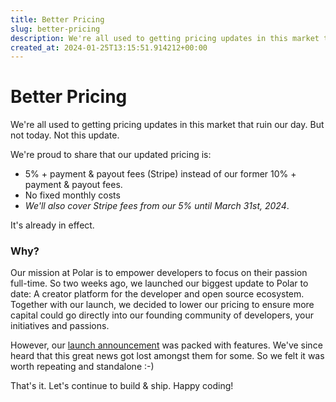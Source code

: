 ```yaml
---
title: Better Pricing
slug: better-pricing
description: We're all used to getting pricing updates in this market that ruin our day. But not today. Not this update.
created_at: 2024-01-25T13:15:51.914212+00:00
---
```


# Better Pricing

We're all used to getting pricing updates in this market that ruin our day. But not today. Not this update.

We're proud to share that our updated pricing is:
- 5% + payment & payout fees (Stripe) instead of our former 10% + payment & payout fees.
- No fixed monthly costs
- *We'll also cover Stripe fees from our 5% until March 31st, 2024*.

It's already in effect.

### Why?

Our mission at Polar is to empower developers to focus on their passion full-time. So two weeks ago, we launched our biggest update to Polar to date: A creator platform for the developer and open source ecosystem. Together with our launch, we decided to lower our pricing to ensure more capital could go directly into our founding community of developers, your initiatives and passions. 

However, our [launch announcement](https://polar.sh/polarsource/posts/polar-creator-platform-for-open-source-developers) was packed with features. We've since heard that this great news got lost amongst them for some. So we felt it was worth repeating and standalone :-)

That's it. Let's continue to build & ship. Happy coding!